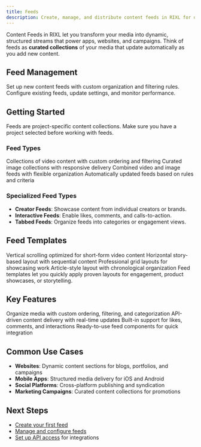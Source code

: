 ```yaml
---
title: Feeds
description: Create, manage, and distribute content feeds in RIXL for dynamic media delivery..
---
```



Content Feeds in RIXL let you transform your media into dynamic, structured streams that power apps, websites, and campaigns. Think of feeds as **curated collections** of your media that update automatically as you add new content.

## Feed Management

<Columns cols={2}>
  <Card
    title="Create Feed"
    href="/platform/dashboard/feeds/create-feed"
    icon="folder-plus"
  >
    Set up new content feeds with custom organization and filtering rules.
  </Card>
  <Card
    title="Manage Feeds"
    href="/platform/dashboard/feeds/manage-feeds"
    icon="settings"
  >
    Configure existing feeds, update settings, and monitor performance.
  </Card>
</Columns>

## Getting Started

<Callout type="info">
Feeds are project-specific content collections. Make sure you have a project selected before working with feeds.
</Callout>

### Feed Types

<Columns cols={4}>
  <Card title="Video Feeds" icon="video">
    Collections of video content with custom ordering and filtering
  </Card>
  <Card title="Image Feeds" icon="image">
    Curated image collections with responsive delivery
  </Card>
  <Card title="Mixed Media" icon="layers">
    Combined video and image feeds with flexible organization
  </Card>
  <Card title="Dynamic Feeds" icon="workflow">
    Automatically updated feeds based on rules and criteria
  </Card>
</Columns>

### Specialized Feed Types

- **Creator Feeds**: Showcase content from individual creators or brands.  
- **Interactive Feeds**: Enable likes, comments, and calls-to-action.  
- **Tabbed Feeds**: Organize feeds into categories or engagement views.

## Feed Templates

<Columns cols={2}>
  <Card title="TikTok-Style Feeds">
    Vertical scrolling optimized for short-form video content
  </Card>
  <Card title="Instagram Stories">
    Horizontal story-based layout with sequential content
  </Card>
  <Card title="Portfolio Grid">
    Professional grid layouts for showcasing work
  </Card>
  <Card title="News Feed">
    Article-style layout with chronological organization
  </Card>
</Columns>

<Callout type="info">
Feed templates let you quickly apply proven layouts for engagement, product showcases, or storytelling.
</Callout>

## Key Features

<Columns cols={2}>
  <Card title="Structured Content" icon="folder-icon">
    Organize media with custom ordering, filtering, and categorization
  </Card>
  <Card title="Dynamic Distribution" icon="activity">
    API-driven content delivery with real-time updates
  </Card>
  <Card title="Social Integration" icon="message-circle">
    Built-in support for likes, comments, and interactions
  </Card>
  <Card title="Embeddable Widgets" icon="code">
    Ready-to-use feed components for quick integration
  </Card>
</Columns>

## Common Use Cases

- **Websites**: Dynamic content sections for blogs, portfolios, and campaigns  
- **Mobile Apps**: Structured media delivery for iOS and Android  
- **Social Platforms**: Cross-platform publishing and syndication  
- **Marketing Campaigns**: Curated content collections for promotions  

## Next Steps

- [Create your first feed](/platform/dashboard/feeds/create-feed)
- [Manage and configure feeds](/platform/dashboard/feeds/manage-feeds)
- [Set up API access](/platform/api-documentation/create-key) for integrations
